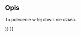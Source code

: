<languages/>

{{Docnav/pl
|[[Std_MacroStopDebug/pl|Zatrzymaj debugowanie]]
|[[Std_MacroStepInto/pl|Wejdź do]]
|[[Std_Macro_Menu/pl|Std: Menu Makrodefinicje]]
|IconL=Std_MacroStopDebug.svg
|IconR=
|IconC=Freecad.svg
}}

<!--Empty=1 to suppress icon-->
{{GuiCommand/pl
|Name=Std MacroStepOver
|Name/pl=Std: Krok dalej
|MenuLocation=Makrodefinicje → Krok dalej
|Workbenches=wszystkie
|Shortcut={{KEY|F10}}
|SeeAlso=[[Std_MacroStepInto/pl|Wejdź do]], [[Std_ToggleBreakpoint/pl|Przełącz punkt przerwania]]
}}

<span id="Description"></span>
==Opis==

To polecenie w tej chwili nie działa.


{{Docnav/pl
|[[Std_MacroStopDebug/pl|Zatrzymaj debugowanie]]
|[[Std_MacroStepInto/pl|Wejdź do]]
|[[Std_Macro_Menu/pl|Std: Menu Makrodefinicje]]
|IconL=Std_MacroStopDebug.svg
|IconR=
|IconC=Freecad.svg
}}

{{Std_Base_navi{{#translation:}}}}
{{Userdocnavi{{#translation:}}}}
